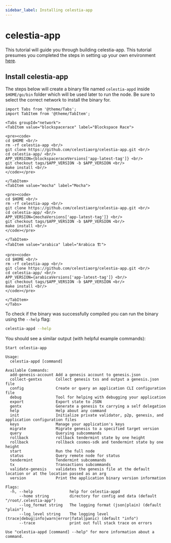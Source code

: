 ```yaml
---
sidebar_label: Installing celestia-app
---
```



# celestia-app

This tutorial will guide you through building celestia-app. This
tutorial presumes you completed the steps in setting up your
own environment [here](./environment.mdx).

## Install celestia-app

The steps below will create a binary file named `celestia-appd`
inside `$HOME/go/bin` folder which will be used later to run the node.
Be sure to select the correct network to install the binary for.

````mdx-code-block
import Tabs from '@theme/Tabs';
import TabItem from '@theme/TabItem';

<Tabs groupId="network">
<TabItem value="blockspacerace" label="Blockspace Race">

<pre><code>
cd $HOME <br/>
rm -rf celestia-app <br/>
git clone https://github.com/celestiaorg/celestia-app.git <br/>
cd celestia-app/ <br/>
APP_VERSION={blockspaceraceVersions['app-latest-tag']} <br/>
git checkout tags/$APP_VERSION -b $APP_VERSION <br/>
make install <br/>
</code></pre>

</TabItem>
<TabItem value="mocha" label="Mocha">

<pre><code>
cd $HOME <br/>
rm -rf celestia-app <br/>
git clone https://github.com/celestiaorg/celestia-app.git <br/>
cd celestia-app/ <br/>
APP_VERSION={mochaVersions['app-latest-tag']} <br/>
git checkout tags/$APP_VERSION -b $APP_VERSION <br/>
make install <br/>
</code></pre>

</TabItem>
<TabItem value="arabica" label="Arabica 🏗️">

<pre><code>
cd $HOME <br/>
rm -rf celestia-app <br/>
git clone https://github.com/celestiaorg/celestia-app.git <br/>
cd celestia-app/ <br/>
APP_VERSION={arabicaVersions['app-latest-tag']} <br/>
git checkout tags/$APP_VERSION -b $APP_VERSION <br/>
make install <br/>
</code></pre>

</TabItem>
</Tabs>
````

To check if the binary was successfully compiled you can run the binary
using the `--help` flag:

```sh
celestia-appd --help
```

You should see a similar output (with helpful example commands):

```text
Start celestia-app

Usage:
  celestia-appd [command]

Available Commands:
  add-genesis-account Add a genesis account to genesis.json
  collect-gentxs      Collect genesis txs and output a genesis.json file
  config              Create or query an application CLI configuration file
  debug               Tool for helping with debugging your application
  export              Export state to JSON
  gentx               Generate a genesis tx carrying a self delegation
  help                Help about any command
  init                Initialize private validator, p2p, genesis, and application configuration files
  keys                Manage your application's keys
  migrate             Migrate genesis to a specified target version
  query               Querying subcommands
  rollback            rollback tendermint state by one height
  rollback            rollback cosmos-sdk and tendermint state by one height
  start               Run the full node
  status              Query remote node for status
  tendermint          Tendermint subcommands
  tx                  Transactions subcommands
  validate-genesis    validates the genesis file at the default location or at the location passed as an arg
  version             Print the application binary version information

Flags:
  -h, --help                help for celestia-appd
      --home string         directory for config and data (default "/root/.celestia-app")
      --log_format string   The logging format (json|plain) (default "plain")
      --log_level string    The logging level (trace|debug|info|warn|error|fatal|panic) (default "info")
      --trace               print out full stack trace on errors

Use "celestia-appd [command] --help" for more information about a command.
```
